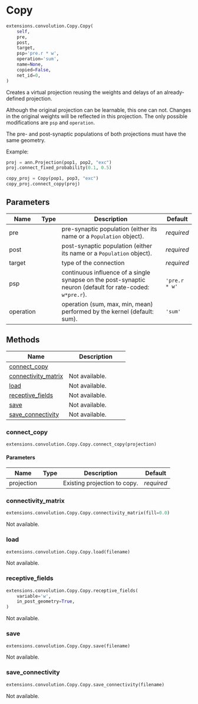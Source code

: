 # Copy { #ANNarchy.extensions.convolution.Copy.Copy }

```python
extensions.convolution.Copy.Copy(
    self,
    pre,
    post,
    target,
    psp='pre.r * w',
    operation='sum',
    name=None,
    copied=False,
    net_id=0,
)
```

Creates a virtual projection reusing the weights and delays of an already-defined projection.

Although the original projection can be learnable, this one can not. Changes in the original weights will be reflected in this projection. The only possible modifications are ``psp`` and ``operation``.

The pre- and post-synaptic populations of both projections must have the same geometry.

Example:

```python
proj = ann.Projection(pop1, pop2, "exc")
proj.connect_fixed_probability(0.1, 0.5)

copy_proj = Copy(pop1, pop3, "exc")
copy_proj.connect_copy(proj)
```

## Parameters {.doc-section .doc-section-parameters}

| Name      | Type   | Description                                                                                                 | Default       |
|-----------|--------|-------------------------------------------------------------------------------------------------------------|---------------|
| pre       |        | pre-synaptic population (either its name or a ``Population`` object).                                       | _required_    |
| post      |        | post-synaptic population (either its name or a ``Population`` object).                                      | _required_    |
| target    |        | type of the connection                                                                                      | _required_    |
| psp       |        | continuous influence of a single synapse on the post-synaptic neuron (default for rate-coded: ``w*pre.r``). | `'pre.r * w'` |
| operation |        | operation (sum, max, min, mean) performed by the kernel (default: sum).                                     | `'sum'`       |

## Methods

| Name | Description |
| --- | --- |
| [connect_copy](#ANNarchy.extensions.convolution.Copy.Copy.connect_copy) |  |
| [connectivity_matrix](#ANNarchy.extensions.convolution.Copy.Copy.connectivity_matrix) | Not available. |
| [load](#ANNarchy.extensions.convolution.Copy.Copy.load) | Not available. |
| [receptive_fields](#ANNarchy.extensions.convolution.Copy.Copy.receptive_fields) | Not available. |
| [save](#ANNarchy.extensions.convolution.Copy.Copy.save) | Not available. |
| [save_connectivity](#ANNarchy.extensions.convolution.Copy.Copy.save_connectivity) | Not available. |

### connect_copy { #ANNarchy.extensions.convolution.Copy.Copy.connect_copy }

```python
extensions.convolution.Copy.Copy.connect_copy(projection)
```



#### Parameters {.doc-section .doc-section-parameters}

| Name       | Type   | Description                  | Default    |
|------------|--------|------------------------------|------------|
| projection |        | Existing projection to copy. | _required_ |

### connectivity_matrix { #ANNarchy.extensions.convolution.Copy.Copy.connectivity_matrix }

```python
extensions.convolution.Copy.Copy.connectivity_matrix(fill=0.0)
```

Not available.

### load { #ANNarchy.extensions.convolution.Copy.Copy.load }

```python
extensions.convolution.Copy.Copy.load(filename)
```

Not available.

### receptive_fields { #ANNarchy.extensions.convolution.Copy.Copy.receptive_fields }

```python
extensions.convolution.Copy.Copy.receptive_fields(
    variable='w',
    in_post_geometry=True,
)
```

Not available.

### save { #ANNarchy.extensions.convolution.Copy.Copy.save }

```python
extensions.convolution.Copy.Copy.save(filename)
```

Not available.

### save_connectivity { #ANNarchy.extensions.convolution.Copy.Copy.save_connectivity }

```python
extensions.convolution.Copy.Copy.save_connectivity(filename)
```

Not available.